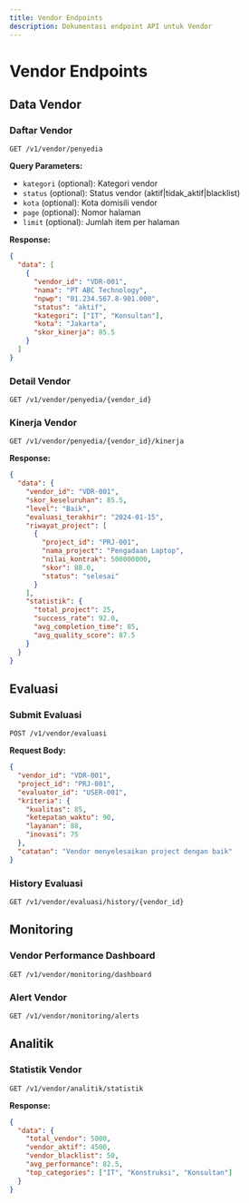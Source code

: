 ```yaml
---
title: Vendor Endpoints
description: Dokumentasi endpoint API untuk Vendor
---
```


# Vendor Endpoints

## Data Vendor

### Daftar Vendor
```http
GET /v1/vendor/penyedia
```

**Query Parameters:**
- `kategori` (optional): Kategori vendor
- `status` (optional): Status vendor (aktif|tidak_aktif|blacklist)
- `kota` (optional): Kota domisili vendor
- `page` (optional): Nomor halaman
- `limit` (optional): Jumlah item per halaman

**Response:**
```json
{
  "data": [
    {
      "vendor_id": "VDR-001",
      "nama": "PT ABC Technology",
      "npwp": "01.234.567.8-901.000",
      "status": "aktif",
      "kategori": ["IT", "Konsultan"],
      "kota": "Jakarta",
      "skor_kinerja": 85.5
    }
  ]
}
```

### Detail Vendor
```http
GET /v1/vendor/penyedia/{vendor_id}
```

### Kinerja Vendor
```http
GET /v1/vendor/penyedia/{vendor_id}/kinerja
```

**Response:**
```json
{
  "data": {
    "vendor_id": "VDR-001",
    "skor_keseluruhan": 85.5,
    "level": "Baik",
    "evaluasi_terakhir": "2024-01-15",
    "riwayat_project": [
      {
        "project_id": "PRJ-001",
        "nama_project": "Pengadaan Laptop",
        "nilai_kontrak": 500000000,
        "skor": 88.0,
        "status": "selesai"
      }
    ],
    "statistik": {
      "total_project": 25,
      "success_rate": 92.0,
      "avg_completion_time": 85,
      "avg_quality_score": 87.5
    }
  }
}
```

## Evaluasi

### Submit Evaluasi
```http
POST /v1/vendor/evaluasi
```

**Request Body:**
```json
{
  "vendor_id": "VDR-001",
  "project_id": "PRJ-001",
  "evaluator_id": "USER-001",
  "kriteria": {
    "kualitas": 85,
    "ketepatan_waktu": 90,
    "layanan": 88,
    "inovasi": 75
  },
  "catatan": "Vendor menyelesaikan project dengan baik"
}
```

### History Evaluasi
```http
GET /v1/vendor/evaluasi/history/{vendor_id}
```

## Monitoring

### Vendor Performance Dashboard
```http
GET /v1/vendor/monitoring/dashboard
```

### Alert Vendor
```http
GET /v1/vendor/monitoring/alerts
```

## Analitik

### Statistik Vendor
```http
GET /v1/vendor/analitik/statistik
```

**Response:**
```json
{
  "data": {
    "total_vendor": 5000,
    "vendor_aktif": 4500,
    "vendor_blacklist": 50,
    "avg_performance": 82.5,
    "top_categories": ["IT", "Konstruksi", "Konsultan"]
  }
}
```
